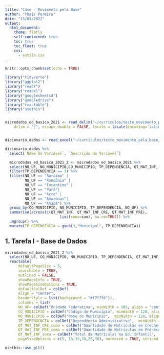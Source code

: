 ```yaml
---
title: "Case - Movimento pela Base"
author: "Thais Pereira"
date: "15/03/2022"
output:
  html_document:
    theme: flatly  
    self-contained: true
    toc: true
    toc_float: true
    css:
      - estilo.css
---
```


```r
knitr::opts_chunk$set(echo = TRUE)
```



```r

library("tidyverse")
library("ggplot2")
library("readr")
library("readxl")
library("googlesheets4")
library("googledrive")
library("reactable")
library("usethis")



```



```r

microdados_ed_basica_2021 <- read_delim("~/currículos/teste_movimento_pela_base/microdados_ed_basica_2021.csv", 
    delim = ";", escape_double = FALSE, locale = locale(encoding='latin1')) 


dicionario_dados <- read_excel("~/currículos/teste_movimento_pela_base/dicionário_dados_educação_básica.xlsx", skip = 6)

```





```r

dicionario_dados %>% 
  select(`Nome da Variável`, `Descrição da Variável`)

```



```r

  microdados_ed_basica_2021_2 <- microdados_ed_basica_2021 %>%  
  select(NO_UF, NO_MUNICIPIO,CO_MUNICIPIO, TP_DEPENDENCIA, QT_MAT_INF, QT_MAT_INF_CRE, QT_MAT_INF_PRE) %>% 
  filter(TP_DEPENDENCIA == 3) %>% 
  filter(NO_UF == "Roraima" |
         NO_UF == "Rondônia" |
         NO_UF == "Tocantins" | 
         NO_UF == "Pará"|
         NO_UF == "Acre" |
         NO_UF == "Amazonas"|
         NO_UF == "Amapá") %>% 
  group_by(CO_MUNICIPIO, NO_MUNICIPIO, TP_DEPENDENCIA, NO_UF) %>%
  summarise(across(c(QT_MAT_INF, QT_MAT_INF_CRE, QT_MAT_INF_PRE), 
                         list(soma=sum), na.rm=TRUE)) %>% 
  ungroup() %>% 
  mutate(TP_DEPENDENCIA = gsub(3,"Municipal", TP_DEPENDENCIA))

```

## 1. Tarefa I - Base de Dados

```r


microdados_ed_basica_2021_2 %>% 
  select(NO_UF, CO_MUNICIPIO, NO_MUNICIPIO, TP_DEPENDENCIA, QT_MAT_INF_CRE_soma, QT_MAT_INF_PRE_soma, QT_MAT_INF_soma) %>% 
  reactable(
      defaultPageSize = 5,
      searchable = TRUE,
      outlined = FALSE, 
      showPageInfo = TRUE, 
      showPageSizeOptions = TRUE,
      defaultColDef = colDef(
      align = "center",
      headerStyle = list(background = "#f7f7f8")),
      columns = list(
      NO_UF= colDef("Unidade Federativa", minWidth = 105, align = "center"),
      CO_MUNICIPIO = colDef("Código do Município", minWidth = 120, align = "center"),
      NO_MUNICIPIO = colDef("Nome do Município",  minWidth = 120, align = "center"),
      TP_DEPENDENCIA = colDef("Dependência Administrativa",  minWidth = 120, align = "center"),
      QT_MAT_INF_CRE_soma = colDef("Quantidade de Matrículas em Creches",  minWidth = 120, align = "center"),
      QT_MAT_INF_PRE_soma = colDef("Quantidade de Matrículas em Pré-escolas",  minWidth = 120, align = "center"),
      QT_MAT_INF_soma = colDef("Total de Matrículas na Ed. Infantil",  minWidth = 120, align = "center"), 
      pageSizeOptions = c(5, 10,15,20,25,30), bordered = TRUE, striped = FALSE, highlight = TRUE))

```


```r

usethis::use_git()

```
















